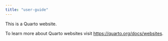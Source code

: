 ```yaml
---
title: "user-guide"
---
```


This is a Quarto website.

To learn more about Quarto websites visit <https://quarto.org/docs/websites>.
